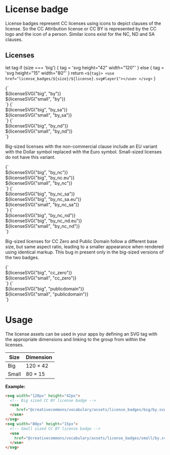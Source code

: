 
<Meta title="Assets/License badge" />

# License badge

License badges represent CC licenses using icons to depict clauses of the license. So the CC Attribution license or
CC BY is represented by the CC logo and the icon of a person. Similar icons exist for the NC, ND and SA clauses.

## Licenses

  let tag
  if (size === 'big') {
    tag = 'svg height="42" width="120"'
  } else {
    tag = 'svg height="15" width="80"'
  }
  return `<${tag}>
<use href="license_badges/${size}/${license}.svg#layer1"></use>
</svg>`
}

<Preview>
  <Story name="BY" height="96px" parameters={{
      design: figmaConfig("574%3A111")
    }}
  >{`
    <div>${licenseSVG("big", "by")}</div>
    <div>${licenseSVG("small", "by")}</div>
  `}</Story>
</Preview>

<Preview>
  <Story name="BY SA" height="96px" parameters={{
      design: figmaConfig("574%3A111")
    }}
  >{`
    <div>${licenseSVG("big", "by_sa")}</div>
    <div>${licenseSVG("small", "by_sa")}</div>
  `}</Story>
</Preview>

<Preview>
  <Story name="BY ND" height="96px" parameters={{
      design: figmaConfig("574%3A111")
    }}
  >{`
    <div>${licenseSVG("big", "by_nd")}</div>
    <div>${licenseSVG("small", "by_nd")}</div>
  `}</Story>
</Preview>

Big-sized licenses with the non-commercial clause include an EU variant with the Dollar symbol replaced with the Euro
symbol. Small-sized licenses do not have this variant.

<Preview>
  <Story name="BY NC" height="144px" parameters={{
      design: figmaConfig("574%3A111")
    }}
  >{`
    <div>${licenseSVG("big", "by_nc")}</div>
    <div>${licenseSVG("big", "by_nc.eu")}</div>
    <div>${licenseSVG("small", "by_nc")}</div>
  `}</Story>
</Preview>

<Preview>
  <Story name="BY NC SA" height="144px" parameters={{
      design: figmaConfig("574%3A111")
    }}
  >{`
    <div>${licenseSVG("big", "by_nc_sa")}</div>
    <div>${licenseSVG("big", "by_nc_sa.eu")}</div>
    <div>${licenseSVG("small", "by_nc_sa")}</div>
  `}</Story>
</Preview>

<Preview>
  <Story name="BY NC ND" height="144px" parameters={{
      design: figmaConfig("574%3A111")
    }}
  >{`
    <div>${licenseSVG("big", "by_nc_nd")}</div>
    <div>${licenseSVG("big", "by_nc_nd.eu")}</div>
    <div>${licenseSVG("small", "by_nc_nd")}</div>
  `}</Story>
</Preview>

Big-sized licenses for CC Zero and Public Domain follow a different base size, but same aspect ratio, leading to a
smaller appearance when rendered using identical markup. This bug in present only in the big-sized versions of the two
badges.

<Preview>
  <Story name="CC Zero" height="96px" parameters={{
      design: figmaConfig("574%3A111")
    }}
  >{`
    <div>${licenseSVG("big", "cc_zero")}</div>
    <div>${licenseSVG("small", "cc_zero")}</div>
  `}</Story>
</Preview>

<Preview>
  <Story name="Public Domain" height="96px" parameters={{
      design: figmaConfig("574%3A111")
    }}
  >{`
    <div>${licenseSVG("big", "publicdomain")}</div>
    <div>${licenseSVG("small", "publicdomain")}</div>
  `}</Story>
</Preview>

# Usage

The license assets can be used in your apps by defining an SVG tag with the appropriate dimensions and linking to the
group from within the licenses.

| Size  | Dimension      |
|-------|----------------|
| Big   | 120 &times; 42 |
| Small | 80  &times; 15 |

**Example:**

```html
<svg width="120px" height="42px">
  <!-- Big sized CC BY license badge -->
  <use
     href="@creativecommons/vocabulary/assets/license_badges/big/by.svg#layer1">
  </use>
</svg>
<svg width="80px" height="15px">
  <!-- Small sized CC BY license badge -->
  <use
    href="@creativecommons/vocabulary/assets/license_badges/small/by.svg#layer1">
  </use>
</svg>
```
